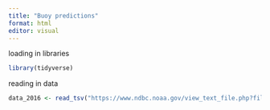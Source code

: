 ```yaml
---
title: "Buoy predictions"
format: html
editor: visual
---
```


loading in libraries

```r
library(tidyverse)
```

reading in data

```r
data_2016 <- read_tsv("https://www.ndbc.noaa.gov/view_text_file.php?filename=52201h2016.txt.gz&dir=data/historical/stdmet/", delimeter= '\s+')
```

